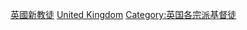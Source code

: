 [[Category:英國新教徒|]]
[[Category:各國喀爾文主義者與改革宗基督徒|United Kingdom]]
[[Category:英国各宗派基督徒|Category:英国各宗派基督徒]]